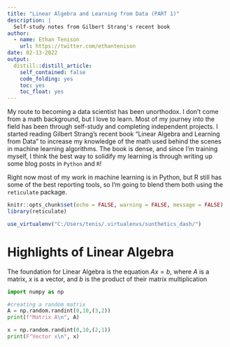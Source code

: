 ```yaml
---
title: "Linear Algebra and Learning from Data (PART 1)"
description: |
  Self-study notes from Gilbert Strang's recent book
author:
  - name: Ethan Tenison
    url: https://twitter.com/ethantenison
date: 02-13-2022
output:
  distill::distill_article:
    self_contained: false
    code_folding: yes
    toc: yes
    toc_float: yes
---
```


My route to becoming a data scientist has been unorthodox. I don't come from a math background, but I love to learn. Most of my journey into the field has been through self-study and completing independent projects. I started reading Gilbert Strang's recent book "Linear Algebra and Learning from Data" to increase my knowledge of the math used behind the scenes in machine learning algorithms. The book is dense, and since I'm training myself, I think the best way to solidify my learning is through writing up some blog posts in `Python` and `R`! 

Right now most of my work in machine learning is in Python, but R still has some of the best reporting tools, so I'm going to blend them both using the `reticulate` package.

```r
knitr::opts_chunk$set(echo = FALSE, warning = FALSE, message = FALSE)
library(reticulate)

use_virtualenv("C:/Users/tenis/.virtualenvs/sunthetics_dash/")

```

# Highlights of Linear Algebra

The foundation for Linear Algebra is the equation $Ax=b$, where $A$ is a matrix, $x$ is a vector, and $b$ is the product of their matrix multiplication 

```python
import numpy as np

#creating a random matrix
A = np.random.randint(0,10,(3,2))
print(f"Matrix A\n", A)

x = np.random.randint(0,10,(2,1))
print(F"Vector x\n", x)


```


